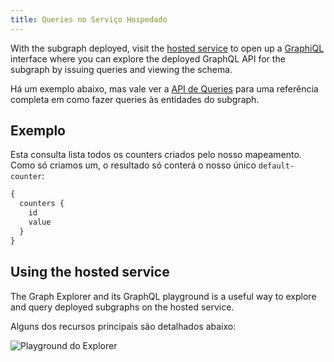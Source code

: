 ```yaml
---
title: Queries no Serviço Hospedado
---
```


With the subgraph deployed, visit the [hosted service](https://thegraph.com/hosted-service/) to open up a [GraphiQL](https://github.com/graphql/graphiql) interface where you can explore the deployed GraphQL API for the subgraph by issuing queries and viewing the schema.

Há um exemplo abaixo, mas vale ver a [API de Queries](/querying/graphql-api) para uma referência completa em como fazer queries às entidades do subgraph.

## Exemplo

Esta consulta lista todos os counters criados pelo nosso mapeamento. Como só criamos um, o resultado só conterá o nosso único `default-counter`:

```graphql
{
  counters {
    id
    value
  }
}
```

## Using the hosted service

The Graph Explorer and its GraphQL playground is a useful way to explore and query deployed subgraphs on the hosted service.

Alguns dos recursos principais são detalhados abaixo:

![Playground do Explorer](/img/explorer-playground.png)
